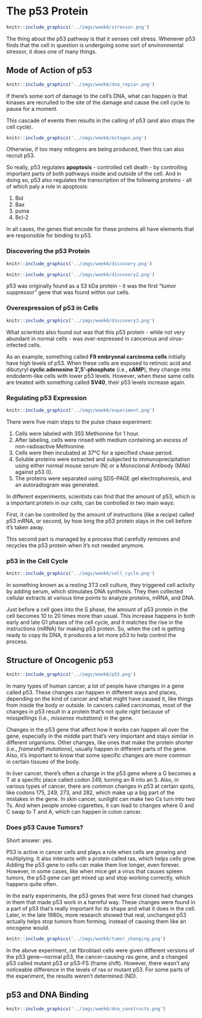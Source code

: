 # The p53 Protein

```r
knitr::include_graphics('../imgs/week6/stressor.png')
```

The thing about the p53 pathway is that it senses cell stress.  Whenever p53 finds that the cell in question is undergoing some sort of environmental stressor, it does one of many things.

## Mode of Action of p53

```r
knitr::include_graphics('../imgs/week6/dna_repiar.png')
```

If there's some sort of damage to the cell's DNA, what can happen is that kinases are recruited to the site of the damage and cause the cell cycle to pause for a moment.

This cascade of events then results in the calling of p53 (and also stops the cell cycle).

```r
knitr::include_graphics('../imgs/week6/mitogen.png')
```

Otherwise, if too many mitogens are being produced, then this can also recruit p53.

So really, p53 regulates **apoptosis** - controlled cell death - by controlling important parts of both pathways inside and outside of the cell.  And in doing so, p53 also regulates the transcription of the following proteins - all of which paly a role in apoptosis:

1.  Bid
1.  Bax
1.  puma
1.  Bcl-2

In all cases, the genes that encode for these proteins all have elements that are responsible for binding to p53.

### Discovering the p53 Protein

```r
knitr::include_graphics('../imgs/week6/discovery.png')
```

```r
knitr::include_graphics('../imgs/week6/discovery2.png')
```

p53 was originally found as a 53 kDa protein - it was the first "tumor suppressor" gene that was found within our cells.

### Overexpression of p53 in Cells

```r
knitr::include_graphics('../imgs/week6/discovery3.png')
```

What scientists also found out was that this p53 protein - while not very abundant in normal cells - was over-expressed in cancerous and virus-infected cells.

As an example, something called **F9 embryonal carcinoma cells** initially have high levels of p53. When these cells are exposed to retinoic acid and dibutyryl **cyclic adenosine 3',5'-phosphate** (i.e., **cAMP**), they change into endoderm-like cells with lower p53 levels. However, when these same cells are treated with something called **SV40**, their p53 levels increase again.

### Regulating p53 Expression

```r
knitr::include_graphics('../imgs/week6/experiment.png')
```

There were five main steps to the pulse chase experiment:

1.    Cells were labeled with 35S Methionine for 1 hour.
1.    After labeling, cells were rinsed with medium containing an excess of non-radioactive Methionine.
1.    Cells were then incubated at 37°C for a specified chase period.
1.    Soluble proteins were extracted and subjected to immunoprecipitation using either normal mouse serum (N) or a Monoclonal Antibody (MAb) against p53 (I).
1.    The proteins were separated using SDS-PAGE gel electrophoresis, and an autoradiogram was generated.

In different experiments, scientists can find that the amount of p53, which is a important protein in our cells, can be controlled in two main ways: 

First, it can be controlled by the amount of instructions (like a recipe) called p53 mRNA, or second, by how long the p53 protein stays in the cell before it's taken away. 

This second part is managed by a process that carefully removes and recycles the p53 protein when it's not needed anymore. 

### p53 in the Cell Cycle

```r
knitr::include_graphics('../imgs/week6/cell_cycle.png')
```

In something known as a resting 3T3 cell culture, they triggered cell activity by adding serum, which stimulates DNA synthesis. They then collected cellular extracts at various time points to analyze proteins, mRNA, and DNA.

Just before a cell goes into the S phase, the amount of p53 protein in the cell becomes 10 to 20 times more than usual. This increase happens in both early and late G1 phases of the cell cycle, and it matches the rise in the instructions (mRNA) for making p53 protein. So, when the cell is getting ready to copy its DNA, it produces a lot more p53 to help control the process.

## Structure of Oncogenic p53

```r
knitr::include_graphics('../imgs/week6/p53.png')
```

In many types of human cancer, a lot of people have changes in a gene called p53. These changes can happen in different ways and places, depending on the kind of cancer and what might have caused it, like things from inside the body or outside. In cancers called carcinomas, most of the changes in p53 result in a protein that's not quite right because of misspellings (i.e., *missense mutations*) in the gene.

Changes in the p53 gene that affect how it works can happen all over the gene, especially in the middle part that's very important and stays similar in different organisms. Other changes, like ones that make the protein shorter (i.e., *frameshift mutations*), usually happen in different parts of the gene. Also, it's important to know that some specific changes are more common in certain tissues of the body.

In liver cancer, there's often a change in the p53 gene where a G becomes a T at a specific place called codon 249, turning an R into an S. Also, in various types of cancer, there are common changes in p53 at certain spots, like codons 175, 249, 273, and 282, which make up a big part of the mistakes in the gene. In skin cancer, sunlight can make two Cs turn into two Ts. And when people smoke cigarettes, it can lead to changes where G and C swap to T and A, which can happen in colon cancer.

### Does p53 Cause Tumors?

Short answer: yes.

P53 is active in cancer cells and plays a role when cells are growing and multiplying. It also interacts with a protein called ras, which helps cells grow. Adding the p53 gene to cells can make them live longer, even forever. However, in some cases, like when mice get a virus that causes spleen tumors, the p53 gene can get mixed up and stop working correctly, which happens quite often.

In the early experiments, the p53 genes that were first cloned had changes in them that made p53 work in a harmful way. These changes were found in a part of p53 that's really important for its shape and what it does in the cell. Later, in the late 1980s, more research showed that real, unchanged p53 actually helps stop tumors from forming, instead of causing them like an oncogene would.

```r
knitr::include_graphics('../imgs/week6/tumor_changing.png')
```

In the above experiment, rat fibroblast cells were given different versions of the p53 gene—normal p53, the cancer-causing ras gene, and a changed p53 called mutant p53 or p53-FS (frame shift). However, there wasn't any noticeable difference in the levels of ras or mutant p53. For some parts of the experiment, the results weren't determined (ND).

## p53 and DNA Binding

```r
knitr::include_graphics('../imgs/week6/dna_constructs.png')
```


